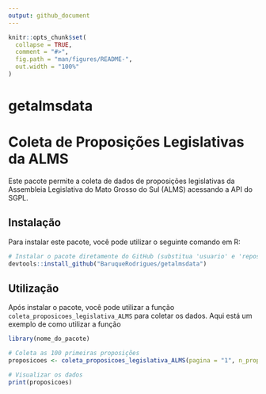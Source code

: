 ---
output: github_document
---

<!-- README.md is generated from README.Rmd. Please edit that file -->

```{r, include = FALSE}
knitr::opts_chunk$set(
  collapse = TRUE,
  comment = "#>",
  fig.path = "man/figures/README-",
  out.width = "100%"
)
```

# getalmsdata

# Coleta de Proposições Legislativas da ALMS

Este pacote permite a coleta de dados de proposições legislativas da Assembleia Legislativa do Mato Grosso do Sul (ALMS) acessando a API do SGPL.

## Instalação

Para instalar este pacote, você pode utilizar o seguinte comando em R:

```{r, eval = FALSE}
# Instalar o pacote diretamente do GitHub (substitua 'usuario' e 'repositorio' pelo nome do seu usuário e repositório)
devtools::install_github("BaruqueRodrigues/getalmsdata")

```

## Utilização

Após instalar o pacote, você pode utilizar a função `coleta_proposicoes_legislativa_ALMS` para coletar os dados. Aqui está um exemplo de como utilizar a função

```{r, eval = FALSE}
library(nome_do_pacote)

# Coleta as 100 primeiras proposições
proposicoes <- coleta_proposicoes_legislativa_ALMS(pagina = "1", n_proposicoes = "100")

# Visualizar os dados
print(proposicoes)

```
